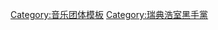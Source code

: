 {{Navbox musical artist
| name = 瑞典浩室黑手黨
| title = [[瑞典浩室黑手黨]]
| background = group_or_band
| bodyclass = hlist

| above = 
*[[Axwell]]
*[[Steve Angello]]
*[[Sebastian Ingrosso]]

| group1 = 專輯
| list1  = 
*[[合而為一]]
*[[即刻引爆]]

| group2 = 單曲
| list2  = 
*[[One (瑞典浩室黑手黨歌曲)|One]]
*[[Miami 2 Ibiza]]
*[[Save the World|Save the World]]
*[[Antidote|Antidote]]
*[[Greyhound|Greyhound]]
*[[Don't You Worry Child]]

| group3 = 其他歌曲
| list3  = 
*[[Get Dumb]]
*[[Leave the World Behind]]

| group4 = 相關人物
| list4 = 
* [[艾瑞克·普茲]]
*{{link-en|Laidback Luke|Laidback Luke}}
*[[泰尼·坦普|-{zh-hans:泰尼·坦普;zh-tw:天霸泰尼}-]]
}}<noinclude>
{{Collapsible option}}
[[Category:音乐团体模板]]
[[Category:瑞典浩室黑手黨]]
</noinclude>